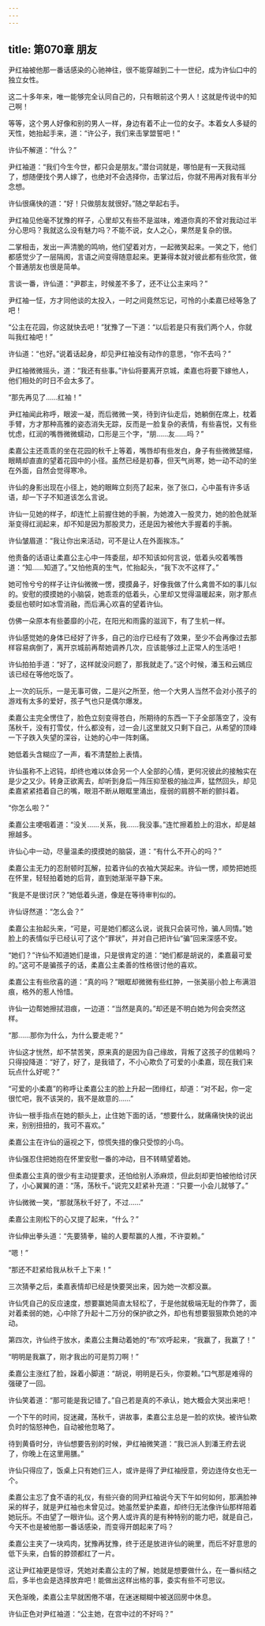 ```yaml
---
---
---
```

title: 第070章 朋友
---





尹红袖被他那一番话感染的心驰神往，很不能穿越到二十一世纪，成为许仙口中的独立女性。

这二十多年来，唯一能够完全认同自己的，只有眼前这个男人！这就是传说中的知己啊！

等等，这个男人好像和别的男人一样，身边有着不止一位的女子。本着女人多疑的天性，她抬起手来，道：“许公子，我们来击掌盟誓吧！”

许仙不解道：“什么？”

尹红袖道：“我们今生今世，都只会是朋友。”潜台词就是，哪怕是有一天我动摇了，想随便找个男人嫁了，也绝对不会选择你，击掌过后，你就不用再对我有半分念想。

许仙很痛快的道：“好！只做朋友就很好。”随之举起右手。

尹红袖见他毫不犹豫的样子，心里却又有些不是滋味，难道你真的不曾对我动过半分心思吗？我就这么没有魅力吗？不能不说，女人之心，果然是复杂的很。

二掌相击，发出一声清脆的鸣响，他们望着对方，一起微笑起来。一笑之下，他们都感觉少了一层隔阂，言语之间变得随意起来。更兼得本就对彼此都有些欣赏，做个普通朋友也很是简单。

言谈一番，许仙道：“尹郡主，时候差不多了，还不让公主来吗？”

尹红袖一怔，方才同他谈的太投入，一时之间竟然忘记，可怜的小柔嘉已经等急了吧！

“公主在花园，你这就快去吧！”犹豫了一下道：“以后若是只有我们两个人，你就叫我红袖吧！”

许仙道：“也好。”说着话起身，却见尹红袖没有动作的意思，“你不去吗？”

尹红袖微微摇头，道：“我还有些事。”许仙将要离开京城，柔嘉也将要下嫁他人，他们相处的时日不会太多了。

“那先再见了……红袖！”

尹红袖闻此称呼，眼波一凝，而后微微一笑，待到许仙走后，她躺倒在席上，枕着手臂，方才那种高雅的姿态消失无踪，反而是一脸复杂的表情，有些喜悦，又有些忧虑，红润的嘴唇微微蠕动，口形是三个字，“朋……友……吗？”

柔嘉公主还乖乖的坐在花园的秋千上等着，嘴唇却有些发白，身子有些微微瑟缩，眼睛却直直的望着花园中的小径。虽然已经是初春，但天气尚寒，她一动不动的坐在外面，自然会觉得寒冷。

许仙的身影出现在小径上，她的眼眸立刻亮了起来，张了张口，心中虽有许多话语，却一下子不知道该怎么言说。

许仙一见她的样子，却连忙上前握住她的手腕，为她渡入一股灵力，她的脸色就渐渐变得红润起来，却不知是因为那股灵力，还是因为被他大手握着的手腕。

许仙皱眉道：“我让你出来活动，可不是让人在外面挨冻。”

他责备的话语让柔嘉公主心中一阵委屈，却不知该如何言说，低着头咬着嘴唇道：“知……知道了。”又怕他真的生气，忙抬起头，“我下次不这样了。”

她可怜兮兮的样子让许仙微微一愣，摸摸鼻子，好像我做了什么禽兽不如的事儿似的。安慰的摸摸她的小脑袋，她乖乖的低着头，心里却又觉得温暖起来，刚才那点委屈也顿时如冰雪消融，而后满心欢喜的望着许仙。

仿佛一朵原本有些萎靡的小花，在阳光和雨露的滋润下，有了生机一样。

许仙感觉她的身体已经好了许多，自己的治疗已经有了效果，至少不会再像过去那样容易病倒了，离开京城前再帮她调养几次，应该能够过上正常人的生活吧！

许仙拍拍手道：“好了，这样就没问题了，那我就走了。”这个时候，潘玉和云嫣应该已经在等他吃饭了。

上一次的玩乐，一是无事可做，二是兴之所至，他一个大男人当然不会对小孩子的游戏有太多的爱好，孩子气也只是偶尔爆发。

柔嘉公主完全愣住了，脸色立刻变得苍白，所期待的东西一下子全部落空了，没有荡秋千，没有打雪仗，什么都没有，过一会儿这里就又只剩下自己，从希望的顶峰一下子跌入失望的深谷，让她的心中一阵刺痛。

她低着头含糊应了一声，看不清楚脸上表情。

许仙虽称不上迟钝，却终也难以体会另一个人全部的心情，更何况彼此的接触实在是少之又少。转身正欲离去，却听到身后一阵压抑至极的抽泣声，猛然回头，却见柔嘉紧紧捂着自己的嘴，眼泪不断从眼眶里涌出，瘦弱的肩膀不断的颤抖着。

“你怎么啦？”

柔嘉公主哽咽着道：“没关……关系，我……我没事。”连忙擦着脸上的泪水，却是越擦越多。

许仙心中一动，尽量温柔的摸摸她的脑袋，道：“有什么不开心的吗？”

柔嘉公主无力的忍耐顿时瓦解，拉着许仙的衣袖大哭起来。许仙一愣，顺势把她揽在怀里，轻轻拍着她的后背，直到她渐渐平静下来。

“我是不是很讨厌？”她低着头道，像是在等待审判似的。

许仙讶然道：“怎么会？”

柔嘉公主抬起头来，“可是，可是她们都这么说，说我只会装可怜，骗人同情。”她脸上的表情似乎已经认可了这个“罪状”，并对自己把许仙“骗”回来深感不安。

“她们？”许仙不知道她们是谁，只是很肯定的道：“她们都是胡说的，柔嘉最可爱的。”这可不是骗孩子的话，柔嘉公主柔善的性格很讨他的喜欢。

柔嘉公主有些欣喜的道：“真的吗？”眼眶却微微有些红肿，一张美丽小脸上布满泪痕，格外的惹人怜惜。

许仙一边帮她擦拭泪痕，一边道：“当然是真的。”却还是不明白她为何会突然这样。

“那……那你为什么，为什么要走呢？”

许仙这才恍然，却不禁苦笑，原来真的是因为自己缘故，背叛了这孩子的信赖吗？只得投降道：“好了，好了，是我错了，不小心欺负了可爱的小柔嘉，现在我们来玩点什么好呢？”

“可爱的小柔嘉”的称呼让柔嘉公主的脸上升起一团绯红，却道：“对不起，你一定很忙吧，我不该哭的，我不是故意的……”

许仙一根手指点在她的额头上，止住她下面的话，“想要什么，就痛痛快快的说出来，别别扭扭的，我可不喜欢。”

柔嘉公主在许仙的逼视之下，惊慌失措的像只受惊的小鸟。

许仙强忍住把她抱在怀里安慰一番的冲动，目不转睛望着她。

但柔嘉公主真的很少有主动提要求，还怕给别人添麻烦，但此刻却更怕被他给讨厌了，小心翼翼的道：“荡，荡秋千。”说完又赶紧补充道：“只要一小会儿就够了。”

许仙微微一笑，“那就荡秋千好了，不过……”

柔嘉公主刚松下的心又提了起来，“什么？”

许仙伸出拳头道：“先要猜拳，输的人要帮赢的人推，不许耍赖。”

“嗯！”

“那还不赶紧给我从秋千上下来！”

三次猜拳之后，柔嘉表情却已经是快要哭出来，因为她一次都没赢。

许仙凭自己的反应速度，想要赢她简直太轻松了，于是他就极端无耻的作弊了，面对着柔弱的她，心中除了升起十二万分的保护欲之外，却也有想要狠狠欺负她的冲动。

第四次，许仙终于放水，柔嘉公主舞动着她的“布”欢呼起来，“我赢了，我赢了！”

“明明是我赢了，刚才我出的可是剪刀啊！”

柔嘉公主涨红了脸，跺着小脚道：“胡说，明明是石头，你耍赖。”口气那是难得的强硬了一回。

许仙笑着道：“那可能是我记错了。”自己若是真的不承认，她大概会大哭出来吧！

一个下午的时间，捉迷藏，荡秋千，讲故事，柔嘉公主总是一脸的欢快。被许仙欺负时的恼怒神色，自动被他忽略了。

待到黄昏时分，许仙想要告别的时候，尹红袖微笑道：“我已派人到潘王府去说了，你晚上在这里用膳。”

许仙只得应了，饭桌上只有她们三人，或许是得了尹红袖授意，旁边连侍女也无一个。

柔嘉公主忘了食不语的礼仪，有些兴奋的同尹红袖说今天下午如何如何，那满脸神采的样子，就是尹红袖也未曾见过。她虽然爱护柔嘉，却终归无法像许仙那样陪着她玩乐。不由望了一眼许仙。这个男人或许真的是有种特别的能力吧，就是自己，今天不也是被他那一番话感染，而变得开朗起来了吗？

柔嘉公主夹了一块鸡肉，犹豫再犹豫，终于还是放进许仙的碗里，而后不好意思的低下头来，白皙的脖颈都红了一片。

这让尹红袖更是惊讶，凭她对柔嘉公主的了解，她就是想要做什么，在一番纠结之后，多半也会是选择放弃吧！能做出这样出格的事，委实有些不可思议。

天色渐晚，柔嘉公主早就困倦不堪，在迷迷糊糊中被送回房中休息。

许仙正色对尹红袖道：“公主她，在宫中过的不好吗？”